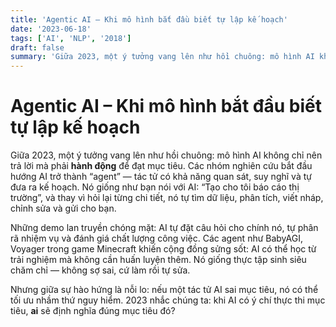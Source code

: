 ```yaml
---
title: 'Agentic AI – Khi mô hình bắt đầu biết tự lập kế hoạch'
date: '2023-06-18'
tags: ['AI', 'NLP', '2018']
draft: false
summary: 'Giữa 2023, một ý tưởng vang lên như hồi chuông: mô hình AI không chỉ nên trả lời mà phải **hành động'
---
```


# Agentic AI – Khi mô hình bắt đầu biết tự lập kế hoạch

Giữa 2023, một ý tưởng vang lên như hồi chuông: mô hình AI không chỉ nên trả lời mà phải **hành động** để đạt mục tiêu. Các nhóm nghiên cứu bắt đầu hướng AI trở thành “agent” — tác tử có khả năng quan sát, suy nghĩ và tự đưa ra kế hoạch. Nó giống như bạn nói với AI: “Tạo cho tôi báo cáo thị trường”, và thay vì hỏi lại từng chi tiết, nó tự tìm dữ liệu, phân tích, viết nháp, chỉnh sửa và gửi cho bạn.

Những demo lan truyền chóng mặt: AI tự đặt câu hỏi cho chính nó, tự phân rã nhiệm vụ và đánh giá chất lượng công việc. Các agent như BabyAGI, Voyager trong game Minecraft khiến cộng đồng sửng sốt: AI có thể học từ trải nghiệm mà không cần huấn luyện thêm. Nó giống thực tập sinh siêu chăm chỉ — không sợ sai, cứ làm rồi tự sửa.

Nhưng giữa sự hào hứng là nỗi lo: nếu một tác tử AI sai mục tiêu, nó có thể tối ưu nhầm thứ nguy hiểm. 2023 nhắc chúng ta: khi AI có ý chí thực thi mục tiêu, **ai** sẽ định nghĩa đúng mục tiêu đó?